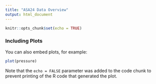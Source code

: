 ```yaml
---
title: "ASA24 Data Overview"
output: html_document
---
```


```r
knitr::opts_chunk$set(echo = TRUE)
```

<!-- Name the path to DietR directory where input files are pulled. -->
<!-- ```{r} -->
<!--   main_wd <- "~/GitHub/DietR" -->
<!--   main_wd -->
<!-- ``` -->

<!-- Load the necessary functions -->
<!-- ```{r} -->
<!--   source(paste(main_wd, "/lib/specify_data_dir.R", sep="")) -->
<!--   source(paste(main_wd, "/lib/load_clean_ASA24.R", sep="")) -->
<!--   source(paste(main_wd, "/lib/format.file.R", sep="")) -->
<!-- ``` -->

<!-- Define the path to items data in main_wd. -->
<!-- ```{r} -->
<!-- items_path <- paste(main_wd, "/testsheet.csv", sep="") -->
<!-- print(items_path) -->
<!-- ``` -->

<!-- ### Load ASA24 Items data -->
<!-- Load items data which is in a csv format. -->
<!-- ```{r} -->
<!-- items_raw <- read.csv(items_path, sep = ",", header=T) -->
<!-- ``` -->

<!-- Show the first two lines of the items data. -->
<!-- ```{r} -->
<!-- head(items_raw, 2) -->
<!-- ``` -->


<!-- ### Summarize and visualize ASA24 items and totals data. -->

<!-- ### Sample codes -->
<!-- ```{r cars} -->
<!-- summary(cars) -->
<!-- ``` -->

### Including Plots

You can also embed plots, for example:

```r
plot(pressure)
```

Note that the `echo = FALSE` parameter was added to the code chunk to prevent printing of the R code that generated the plot.
